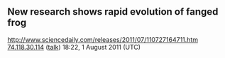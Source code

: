 <article id="12406239" title=Talk:Limnonectes>
	<talkpage id="12406239" title="Talk:Limnonectes">
{{AARTalk|class=Stub|importance=low}}

== New research shows rapid evolution of fanged frog ==
http://www.sciencedaily.com/releases/2011/07/110727164711.htm [[Special:Contributions/74.118.30.114|74.118.30.114]] ([[User talk:74.118.30.114|talk]]) 18:22, 1 August 2011 (UTC)
	</talkpage>
</article>